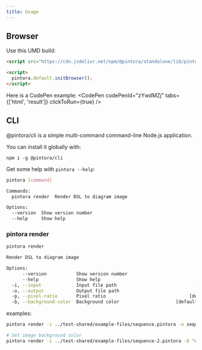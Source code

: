 ```yaml
---
title: Usage
---
```


## Browser

Use this UMD build:

```html
<script src="https://cdn.jsdelivr.net/npm/@pintora/standalone/lib/pintora-standalone.umd.js"></script>

<script>
  pintora.default.initBrowser();
</script>
```


<!-- Here is a [CodePen example](https://codepen.io/hikerpig/pen/zYwdMZj). -->

Here is a CodePen example:
<CodePen codePenId="zYwdMZj" tabs={['html', 'result']} clickToRun={true} />

## CLI

@pintora/cli is a simple multi-command command-line Node.js application.

You can install it globally with:

```
npm i -g @pintora/cli
```

Get some help with `pintora --help`:

```sh
pintora [command]

Commands:
  pintora render  Render DSL to diagram image

Options:
  --version  Show version number                                       [boolean]
  --help     Show help                                                 [boolean]
```

### pintora render

```sh
pintora render

Render DSL to diagram image

Options:
      --version           Show version number                          [boolean]
      --help              Show help                                    [boolean]
  -i, --input             Input file path                             [required]
  -o, --output            Output file path
  -p, --pixel-ratio       Pixel ratio                               [default: 2]
  -b, --background-color  Background color                     [default: "#fff"]
```

examples:

```sh
pintora render -i ../test-shared/example-files/sequence.pintora -o sequence.png

# Set image background color
pintora render -i ../test-shared/example-files/sequence-2.pintora -b "#FAFAFA" -o sequence-2.jpg
```

